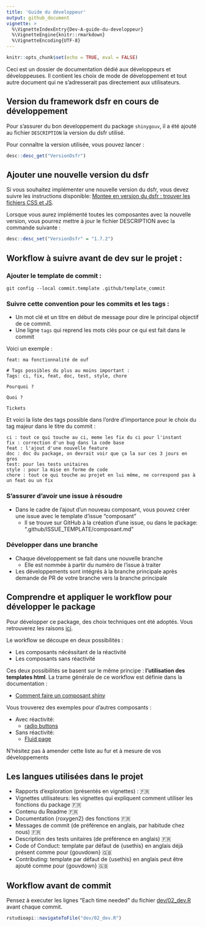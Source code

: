 ```yaml
---
title: 'Guide du développeur'
output: github_document
vignette: >
  %\VignetteIndexEntry{Dev-A-guide-du-developpeur}
  %\VignetteEngine{knitr::rmarkdown}
  %\VignetteEncoding{UTF-8}
---
```


```r
knitr::opts_chunk$set(echo = TRUE, eval = FALSE)
```

Ceci est un dossier de documentation dédié aux développeurs et développeuses. Il contient les choix de mode de développement et tout autre document qui ne s'adresserait pas directement aux utilisateurs.

## Version du framework dsfr en cours de développement

Pour s'assurer du bon developpement du package `shinygouv`, il a été ajouté au fichier `DESCRIPTION` la version du dsfr utilisé.

Pour connaître la version utilisée, vous pouvez lancer :

```r
desc::desc_get("VersionDsfr")
```

## Ajouter une nouvelle version du dsfr

Si vous souhaitez implémenter une nouvelle version du dsfr, vous devez suivre les instructions disponible: [Montee en version du dsfr : trouver les fichiers CSS et JS](Dev-C-montee-en-version-du-dsfr-trouver-les-fichiers-css-et-js.md).

Lorsque vous aurez implémenté toutes les composantes avec la nouvelle version, vous pourrez mettre à jour le fichier DESCRIPTION avec la commande suivante :

```r
desc::desc_set("VersionDsfr" = "1.7.2")
```


## Workflow à suivre avant de dev sur le projet :

### Ajouter le template de commit :

```
git config --local commit.template .github/template_commit
```

### Suivre cette convention pour les commits et les tags :

- Un mot clé et un titre en début de message pour dire le principal objectif de ce commit.
- Une ligne `tags` qui reprend les mots clés pour ce qui est fait dans le commit

Voici un exemple :

```
feat: ma fonctionnalité de ouf

# Tags possibles du plus au moins important :
Tags: ci, fix, feat, doc, test, style, chore

Pourquoi ?

Quoi ?
   
Tickets

```

Et voici la liste des tags possible dans l'ordre d'importance pour le choix du tag majeur dans le titre du commit :

```
ci : tout ce qui touche au ci, meme les fix du ci pour l'instant
fix : correction d'un bug dans la code base
feat : l'ajout d'une nouvelle feature
doc : doc du package, on devrait voir que ça la sur ces 3 jours en gros
test: pour les tests unitaires
style : pour la mise en forme de code
chore : tout ce qui touche au projet en lui même, ne correspond pas à un feat ou un fix
```
### S'assurer d'avoir une issue à résoudre

- Dans le cadre de l'ajout d'un nouveau composant, vous pouvez créer une issue avec le template d'issue "composant"
    + Il se trouve sur GitHub à la création d'une issue, ou dans le package: ".github/ISSUE_TEMPLATE/composant.md"

### Développer dans une branche

- Chaque développement se fait dans une nouvelle branche
    + Elle est nommée à partir du numéro de l'issue à traiter
- Les développements sont intégrés à la branche principale après demande de PR de votre branche vers la branche principale


## Comprendre et appliquer le workflow pour développer le package

Pour développer ce package, des choix techniques ont été adoptés. Vous retrouverez les raisons [ici](Dev-F-documentation-inventaire.md).

Le workflow se découpe en deux possibilités :

- Les composants nécéssitant de la réactivité
- Les composants sans réactivité

Ces deux possibilités se basent sur le même principe : **l'utilisation des templates html**. La trame générale de ce workflow est définie dans la documentation : 

- [Comment faire un composant shiny](Dev-B-comment-faire-un-composant-shiny.md)

Vous trouverez des exemples pour d'autres composants :

- Avec réactivité:
  - [radio buttons](../reference/radioButtons_dsfr.html)
  
- Sans réactivité:
  - [Fluid page](../reference/fluidPage_dsfr.html)
 
N'hésitez pas à amender cette liste au fur et à mesure de vos développements 

## Les langues utilisées dans le projet

- Rapports d'exploration (présentés en vignettes) : 🇫🇷 
- Vignettes utilisateurs: les vignettes qui expliquent comment utiliser les fonctions du package 🇫🇷 
- Contenu du Readme 🇫🇷 
- Documentation {roxygen2} des fonctions 🇫🇷 
- Messages de commit (de préférence en anglais, par habitude chez nous) 🇫🇷 
- Description des tests unitaires (de préférence en anglais) 🇫🇷 
- Code of Conduct: template par défaut de {usethis} en anglais déjà présent comme pour {gouvdown} 🇬🇧 
- Contributing: template par défaut de {usethis} en anglais peut être ajouté comme pour {gouvdown} 🇬🇧 

## Workflow avant de commit

Pensez à executer les lignes "Each time needed" du fichier [dev/02_dev.R](https://github.com/spyrales/shinygouv/blob/main/dev/02_dev.R) avant chaque commit.

```r
rstudioapi::navigateToFile("dev/02_dev.R")
```


